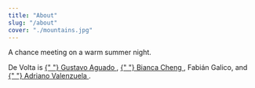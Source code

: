 ```yaml
---
title: "About"
slug: "/about"
cover: "./mountains.jpg"
---
```


A chance meeting on a warm summer night.

<p>
  De Volta is
  <a href="https://soundcloud.com/watered" target="_blank">
    {" "}
    Gustavo Aguado
  </a>,
  <a href="https://www.biancachengcostanzo.com" target="_blank">
    {" "}
    Bianca Cheng
  </a>
  , Fabián Galico, and
  <a
    href="https://www.youtube.com/channel/UC7WffOROfHlRAhOpMYn733Q"
    target="_blank"
  >
    {" "}
    Adriano Valenzuela
  </a>
  .
</p>
